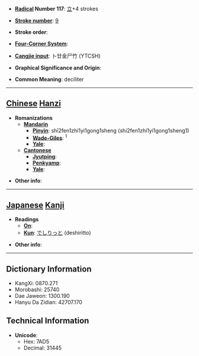* '''[[Wiktionary:Chinese radical index| Radical]] Number 117''': [[Wiktionary:Chinese radical index 立|立]]+4 strokes

* '''[[Wiktionary:Chinese total strokes index|Stroke number]]''': [[Wiktionary:Chinese total strokes index 9|9]]

* '''Stroke order''': 

* '''[[Wiktionary:Chinese four corner index|Four-Corner System]]''': 

* '''[[Wiktionary:Chinese Cangjie index|Cangjie input]]''': 卜廿金尸竹 (YTCSH)

* '''Graphical Significance and Origin''': 

* '''Common Meaning''': deciliter

----

== [[Chinese]] [[Hanzi]] ==

* '''Romanizations'''
** '''[[Mandarin]]'''
*** '''[[Pinyin]]''': shī2fen1zhi1yi1gong1sheng (shi2fen1zhi1yi1gong1sheng1)
*** '''[[Wade-Giles]]''': <sup>1</sup>
*** '''[[Yale]]''': 
** '''[[Cantonese]]'''
*** '''[[Jyutping]]''':
*** '''[[Penkyamp]]''': 
*** '''[[Yale]]''': 

* '''Other info''': 

----

== [[Japanese]] [[Kanji]] ==

* '''Readings'''
** '''[[On]]''': 
** '''[[Kun]]''': [[でしりっと]] (deshiritto)

* '''Other info''':  

----

== Dictionary Information ==

* KangXi: 0870.271
* Morobashi: 25740
* Dae Jaweon: 1300.190
* Hanyu Da Zidian: 42707.170

== Technical Information ==

* '''Unicode''':
** Hex: 7AD5
** Decimal: 31445